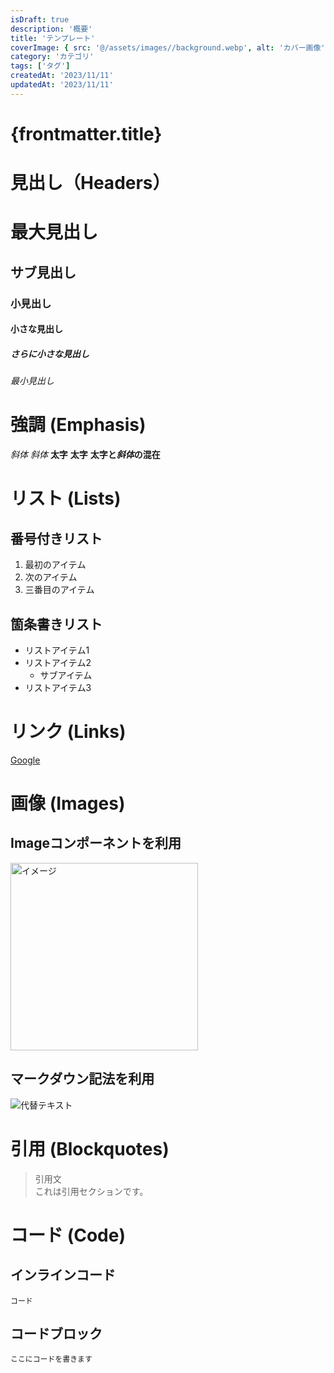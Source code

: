 ```yaml
---
isDraft: true
description: '概要'
title: 'テンプレート'
coverImage: { src: '@/assets/images//background.webp', alt: 'カバー画像' }
category: 'カテゴリ'
tags: ['タグ']
createdAt: '2023/11/11'
updatedAt: '2023/11/11'
---
```



# {frontmatter.title}

# 見出し（Headers）

# 最大見出し

## サブ見出し

### 小見出し

#### 小さな見出し

##### さらに小さな見出し

###### 最小見出し

# 強調 (Emphasis)

_斜体_
_斜体_
**太字**
**太字**
**太字と*斜体*の混在**

# リスト (Lists)

## 番号付きリスト

1. 最初のアイテム
2. 次のアイテム
3. 三番目のアイテム

## 箇条書きリスト

- リストアイテム1
- リストアイテム2
  - サブアイテム
- リストアイテム3

# リンク (Links)

[Google](https://www.google.com)

# 画像 (Images)

## Imageコンポーネントを利用

<Image src={image} alt="イメージ" width="300" />

## マークダウン記法を利用

![代替テキスト](https://dummyimage.com/600x400/000/fff)

# 引用 (Blockquotes)

> 引用文  
> これは引用セクションです。

# コード (Code)

## インラインコード

`コード`

## コードブロック

```
ここにコードを書きます
```
